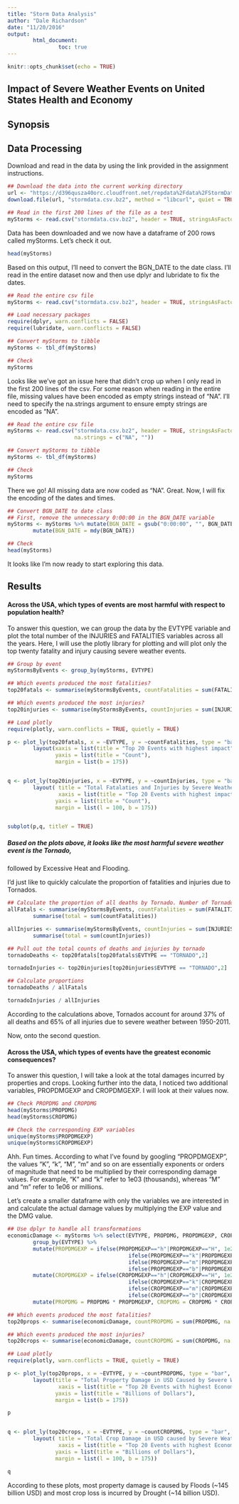 ```yaml
---
title: "Storm Data Analysis"
author: "Dale Richardson"
date: "11/20/2016"
output: 
        html_document:
                toc: true
---
```


```r
knitr::opts_chunk$set(echo = TRUE)
```

## Impact of Severe Weather Events on United States Health and Economy

## Synopsis

## Data Processing
Download and read in the data by using the link provided in the assignment instructions.

```r
## Download the data into the current working directory
url <- "https://d396qusza40orc.cloudfront.net/repdata%2Fdata%2FStormData.csv.bz2"
download.file(url, "stormdata.csv.bz2", method = "libcurl", quiet = TRUE)

## Read in the first 200 lines of the file as a test
myStorms <- read.csv("stormdata.csv.bz2", header = TRUE, stringsAsFactors = FALSE, nrow = 200)
```

Data has been downloaded and we now have a dataframe of 200 rows called myStorms. Let's check it out.
```r
head(myStorms)
```
Based on this output, I'll need to convert the BGN_DATE to the date class.
I'll read in the entire dataset now and then use dplyr and lubridate to fix the dates.

```r
## Read the entire csv file
myStorms <- read.csv("stormdata.csv.bz2", header = TRUE, stringsAsFactors = FALSE)

## Load necessary packages
require(dplyr, warn.conflicts = FALSE)
require(lubridate, warn.conflicts = FALSE)

## Convert myStorms to tibble
myStorms <- tbl_df(myStorms)

## Check 
myStorms
```
Looks like we've got an issue here that didn't crop up when I only read in the first 200 lines of the csv.
For some reason when reading in the entire file, missing values have been encoded as empty strings instead of "NA". I'll need to specify the na.strings argument to ensure empty strings are encoded as "NA".

```r
## Read the entire csv file
myStorms <- read.csv("stormdata.csv.bz2", header = TRUE, stringsAsFactors = FALSE, 
                     na.strings = c("NA", ""))

## Convert myStorms to tibble
myStorms <- tbl_df(myStorms)

## Check 
myStorms

```
There we go! All missing data are now coded as "NA". Great. Now, I will fix the encoding of the dates
and times.

```r
## Convert BGN_DATE to date class
## First, remove the unnecessary 0:00:00 in the BGN_DATE variable 
myStorms <- myStorms %>% mutate(BGN_DATE = gsub("0:00:00", "", BGN_DATE)) %>%
        mutate(BGN_DATE = mdy(BGN_DATE))

## Check
head(myStorms)
```

It looks like I'm now ready to start exploring this data.

## Results

#### Across the USA, which types of events are most harmful with respect to population health?

To answer this question, we can group the data by the EVTYPE variable and plot the total number of 
the INJURIES and FATALITIES variables across all the years. Here, I will use the plotly library for plotting
and will plot only the top twenty fatality and injury causing severe weather events. 

```r
## Group by event
myStormsByEvents <- group_by(myStorms, EVTYPE)

## Which events produced the most fatalities?
top20fatals <- summarise(myStormsByEvents, countFatalities = sum(FATALITIES, na.rm = TRUE)) %>% arrange(desc(countFatalities)) %>% head(., 20)

## Which events produced the most injuries?
top20injuries <- summarise(myStormsByEvents, countInjuries = sum(INJURIES, na.rm = TRUE)) %>% arrange(desc(countInjuries)) %>% head(., 20)

## Load plotly
require(plotly, warn.conflicts = TRUE, quietly = TRUE)

p <- plot_ly(top20fatals, x = ~EVTYPE, y = ~countFatalities, type = "bar", name = "Fatalaties") %>%
        layout(xaxis = list(title = "Top 20 Events with highest impact", tickangle = -45),
               yaxis = list(title = "Count"),
               margin = list(b = 175))


q <- plot_ly(top20injuries, x = ~EVTYPE, y = ~countInjuries, type = "bar", name = "Injuries") %>%
        layout( title = "Total Fatalaties and Injuries by Severe Weather Events from 1950-2011 (Top 20)",
                xaxis = list(title = "Top 20 Events with highest impact", tickangle = -45),
               yaxis = list(title = "Count"),
               margin = list(l = 100, b = 175))


subplot(p,q, titleY = TRUE)
```

##### Based on the plots above, it looks like the most harmful severe weather event is the Tornado, 
followed by Excessive Heat and Flooding.

I'd just like to quickly calculate the proportion of fatalities and injuries due to Tornados.

```r

## Calculate the proportion of all deaths by Tornado. Number of Tornado deaths = 5633
allFatals <- summarise(myStormsByEvents, countFatalities = sum(FATALITIES, na.rm = TRUE)) %>% 
        summarise(total = sum(countFatalities))

allInjuries <- summarise(myStormsByEvents, countInjuries = sum(INJURIES, na.rm = TRUE)) %>% 
        summarise(total = sum(countInjuries))

## Pull out the total counts of deaths and injuries by tornado
tornadoDeaths <- top20fatals[top20fatals$EVTYPE == "TORNADO",2]

tornadoInjuries <- top20injuries[top20injuries$EVTYPE == "TORNADO",2]

## Calculate proportions
tornadoDeaths / allFatals

tornadoInjuries / allInjuries


```

According to the calculations above, Tornados account for around 37% of all deaths and 65% of all 
injuries due to severe weather between 1950-2011. 
 
Now, onto the second question.
 
#### Across the USA, which types of events have the greatest economic consequences?
 
To answer this question, I will take a look at the total damages incurred by properties and crops. Looking
further into the data, I noticed two additional variables, PROPDMGEXP and CROPDMGEXP. I will look at their
values now.

```r

## Check PROPDMG and CROPDMG
head(myStorms$PROPDMG)
head(myStorms$CROPDMG)

## Check the corresponding EXP variables
unique(myStorms$PROPDMGEXP)
unique(myStorms$CROPDMGEXP)

```
Ahh. Fun times. According to what I've found by googling "PROPDMGEXP", the values "K", "k", "M", "m"
and so on are essentially exponents or orders of magnitude that need to be multiplied by their corresponding
damage values. For example, "K" and "k" refer to 1e03 (thousands), whereas "M" and "m" refer to 1e06 or millions.

Let's create a smaller dataframe with only the variables we are interested in and calculate the 
actual damage values by multiplying the EXP value and the DMG value.

```r
## Use dplyr to handle all transformations
economicDamage <- myStorms %>% select(EVTYPE, PROPDMG, PROPDMGEXP, CROPDMG, CROPDMGEXP) %>%
        group_by(EVTYPE) %>%
        mutate(PROPDMGEXP = ifelse(PROPDMGEXP=="h"|PROPDMGEXP=="H", 1e2,
                                      ifelse(PROPDMGEXP=="k"|PROPDMGEXP=="K", 1e3,
                                      ifelse(PROPDMGEXP=="m"|PROPDMGEXP=="M", 1e6,
                                      ifelse(PROPDMGEXP=="b"|PROPDMGEXP=="B", 1e9, 0))))) %>%
        mutate(CROPDMGEXP = ifelse(CROPDMGEXP=="h"|CROPDMGEXP=="H", 1e2,
                                      ifelse(CROPDMGEXP=="k"|CROPDMGEXP=="K", 1e3,
                                      ifelse(CROPDMGEXP=="m"|CROPDMGEXP=="M", 1e6,
                                      ifelse(CROPDMGEXP=="b"|CROPDMGEXP=="B", 1e9, 0))))) %>%
        mutate(PROPDMG = PROPDMG * PROPDMGEXP, CROPDMG = CROPDMG * CROPDMGEXP)

```

```r
## Which events produced the most fatalities?
top20props <- summarise(economicDamage, countPROPDMG = sum(PROPDMG, na.rm = TRUE)) %>% arrange(desc(countPROPDMG)) %>% head(., 20)

## Which events produced the most injuries?
top20crops <- summarise(economicDamage, countCROPDMG = sum(CROPDMG, na.rm = TRUE)) %>% arrange(desc(countCROPDMG)) %>% head(., 20)

## Load plotly
require(plotly, warn.conflicts = TRUE, quietly = TRUE)

p <- plot_ly(top20props, x = ~EVTYPE, y = ~countPROPDMG, type = "bar", name = "Property Damage") %>%
        layout(title = "Total Property Damage in USD Caused by Severe Weather Events from 1950-2011",
                xaxis = list(title = "Top 20 Events with highest Economic Loss", tickangle = -45),
               yaxis = list(title = "Billions of Dollars"),
               margin = list(b = 175))

p


q <- plot_ly(top20crops, x = ~EVTYPE, y = ~countCROPDMG, type = "bar", name = "Crop Damage") %>%
        layout( title = "Total Crop Damage in USD caused by Severe Weather Events from 1950-2011 (Top 20)",
                xaxis = list(title = "Top 20 Events with highest Economic Loss", tickangle = -45),
               yaxis = list(title = "Billions of Dollars"),
               margin = list(l = 100, b = 175))

q

```
 
According to these plots, most property damage is caused by Floods (~145 billion USD) and most crop loss is incurred by Drought (~14 billion USD). 
